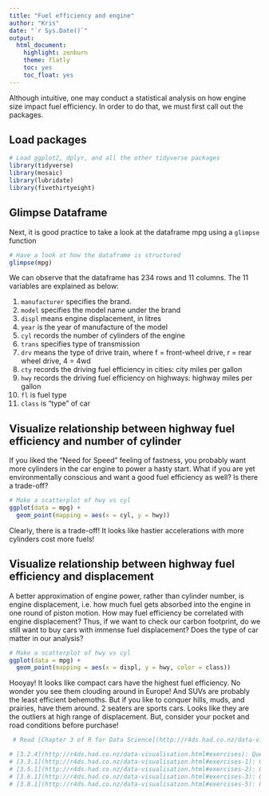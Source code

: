 ```yaml
---
title: "Fuel efficiency and engine"
author: "Kris"
date: "`r Sys.Date()`"
output:
  html_document:
    highlight: zenburn
    theme: flatly
    toc: yes
    toc_float: yes
---
```


Although intuitive, one may conduct a statistical analysis on how engine size impact fuel efficiency. In order to do that, we must first call out the packages.

## Load packages

```r
# Load ggplot2, dplyr, and all the other tidyverse packages
library(tidyverse)  
library(mosaic)
library(lubridate)
library(fivethirtyeight)
```

## Glimpse Dataframe
Next, it is good practice to take a look at the dataframe mpg using a `glimpse` function

```r
# Have a look at how the dataframe is structured
glimpse(mpg)
```

We can observe that the dataframe has 234 rows and 11 columns. The 11 variables are explained as below:

1) `manufacturer` specifies the brand.
2) `model` specifies the model name under the brand
3) `displ` means engine displacement, in litres
4) `year` is the year of manufacture of the model
5) `cyl` records the number of cylinders of the engine
6) `trans` specifies type of transmission
7) `drv` means the type of drive train, where f = front-wheel drive, r = rear wheel drive, 4 = 4wd
8) `cty` records the driving fuel efficiency in cities: city miles per gallon
9) `hwy` records the driving fuel efficiency on highways: highway miles per gallon
10) `fl` is fuel type
11) `class` is "type" of car

## Visualize relationship between highway fuel efficiency and number of cylinder 
If you liked the "Need for Speed" feeling of fastness, you probably want more cylinders in the car engine to power a hasty start. What if you are yet environmentally conscious and want a good fuel efficiency as well? Is there a trade-off?

```r
# Make a scatterplot of hwy vs cyl
ggplot(data = mpg) + 
  geom_point(mapping = aes(x = cyl, y = hwy))
```

Clearly, there is a trade-off! It looks like hastier accelerations with more cylinders cost more fuels!

## Visualize relationship between highway fuel efficiency and displacement
A better approximation of engine power, rather than cylinder number, is engine displacement, i.e. how much fuel gets absorbed into the engine in one round of piston motion. How may fuel efficiency be correlated with engine displacement? Thus, if we want to check our carbon footprint, do we still want to buy cars with immense fuel displacement? Does the type of car matter in our analysis?

```r
# Make a scatterplot of hwy vs cyl
ggplot(data = mpg) + 
  geom_point(mapping = aes(x = displ, y = hwy, color = class))
```

Hooyay! It looks like compact cars have the highest fuel efficiency. No wonder you see them clouding around in Europe! And SUVs are probably the least efficient behemoths. But if you like to conquer hills, muds, and prairies, have them around. 2 seaters are sports cars. Looks like they are the outliers at high range of displacement. But, consider your pocket and road conditions before purchase!

```r
 # Read [Chapter 3 of R for Data Science](http://r4ds.had.co.nz/data-visualisation.html) and complete the following exercises:

# [3.2.4](http://r4ds.had.co.nz/data-visualisation.html#exercises): Questions 1–5
# [3.3.1](http://r4ds.had.co.nz/data-visualisation.html#exercises-1): Questions 1–5
# [3.5.1](http://r4ds.had.co.nz/data-visualisation.html#exercises-2): Questions 1–4
# [3.6.1](http://r4ds.had.co.nz/data-visualisation.html#exercises-3): Questions 1–5
# [3.8.1](http://r4ds.had.co.nz/data-visualisation.html#exercises-5): Questions 1 and 2
```




